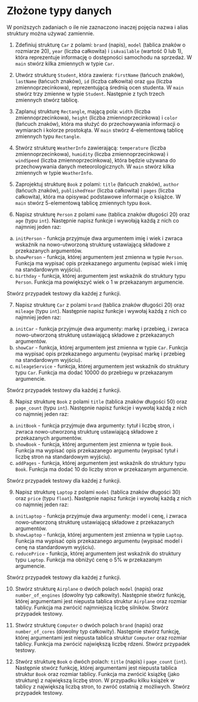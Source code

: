 # Złożone typy danych

W poniższych zadaniach o ile nie zaznaczono inaczej pojęcia nazwa i alias struktury można używać zamiennie.

1. Zdefiniuj strukturę `Car` z polami: `brand` (napis), `model` (tablica znaków o rozmiarze 20), `year` (liczba całkowita) i `isAvailable` (wartość 0 lub 1), która reprezentuje informację o dostępności samochodu na sprzedaż. W `main` stwórz kilka zmiennych w typie `Car`.

2. Utwórz strukturę `Student`, która zawiera: `firstName` (łańcuch znaków), `lastName` (łańcuch znaków), `id` (liczba całkowita) oraz `gpa` (liczba zmiennoprzecinkowa), reprezentującą średnią ocen studenta. W `main` stwórz trzy zmienne w typie `Student`. Następnie z tych trzech zmiennych stwórz tablicę.

3. Zaplanuj strukturę `Rectangle`, mającą pola: `width` (liczba zmiennoprzecinkowa), `height` (liczba zmiennoprzecinkowa) i `color` (łańcuch znaków), która ma służyć do przechowywania informacji o wymiarach i kolorze prostokąta. W `main` stwórz 4-elementową tablicę zmiennych typu `Rectangle`.

4. Stwórz strukturę `WeatherInfo` zawierającą: `temperature` (liczba zmiennoprzecinkowa), `humidity` (liczba zmiennoprzecinkowa) i `windSpeed` (liczba zmiennoprzecinkowa), która będzie używana do przechowywania danych meteorologicznych. W `main` stwórz kilka zmiennych w typie `WeatherInfo`.

5. Zaprojektuj strukturę `Book` z polami: `title` (łańcuch znaków), `author` (łańcuch znaków), `publishedYear` (liczba całkowita) i `pages` (liczba całkowita), która ma opisywać podstawowe informacje o książce. W `main` stwórz 5-elementową tablicę zmiennych typu `Book`.

6. Napisz strukturę `Person` z polami `name` (tablica znaków długości 20) oraz `age` (typu `int`). Następnie napisz funkcje i wywołają każdą z nich co najmniej jeden raz:

a) `initPerson` - funkcja przyjmuje dwa argumentem imię i wiek i zwraca wskaźnik na nowo-utworzoną strukturę ustawiającą składowe z przekazanych argumentów.
b) `showPerson` - funkcja, której argumentem jest zmienna w typie `Person`. Funkcja ma wypisać opis przekazanego argumentu (wpisać wiek i imię na standardowym wyjściu).
c) `birthday` - funkcja, której argumentem jest wskaźnik do struktury typu `Person`. Funkcja ma powiększyć wiek o 1 w przekazanym argumencie.

Stwórz przypadek testowy dla każdej z funkcji.

7. Napisz strukturę `Car` z polami `brand` (tablica znaków długości 20) oraz `mileage` (typu `int`). Następnie napisz funkcje i wywołaj każdą z nich co najmniej jeden raz:

a) `initCar` - funkcja przyjmuje dwa argumenty: markę i przebieg, i zwraca nowo-utworzoną strukturę ustawiającą składowe z przekazanych argumentów.
b) `showCar` - funkcja, której argumentem jest zmienna w typie `Car`. Funkcja ma wypisać opis przekazanego argumentu (wypisać markę i przebieg na standardowym wyjściu).
c) `mileageService` - funkcja, której argumentem jest wskaźnik do struktury typu `Car`. Funkcja ma dodać 10000 do przebiegu w przekazanym argumencie.

Stwórz przypadek testowy dla każdej z funkcji.

8. Napisz strukturę `Book` z polami `title` (tablica znaków długości 50) oraz `page_count` (typu `int`). Następnie napisz funkcje i wywołaj każdą z nich co najmniej jeden raz:

a) `initBook` - funkcja przyjmuje dwa argumenty: tytuł i liczbę stron, i zwraca nowo-utworzoną strukturę ustawiającą składowe z przekazanych argumentów.
b) `showBook` - funkcja, której argumentem jest zmienna w typie `Book`. Funkcja ma wypisać opis przekazanego argumentu (wypisać tytuł i liczbę stron na standardowym wyjściu).
c) `addPages` - funkcja, której argumentem jest wskaźnik do struktury typu `Book`. Funkcja ma dodać 10 do liczby stron w przekazanym argumencie.



Stwórz przypadek testowy dla każdej z funkcji.

9. Napisz strukturę `Laptop` z polami `model` (tablica znaków długości 30) oraz `price` (typu `float`). Następnie napisz funkcje i wywołaj każdą z nich co najmniej jeden raz:

a) `initLaptop` - funkcja przyjmuje dwa argumenty: model i cenę, i zwraca nowo-utworzoną strukturę ustawiającą składowe z przekazanych argumentów.
b) `showLaptop` - funkcja, której argumentem jest zmienna w typie `Laptop`. Funkcja ma wypisać opis przekazanego argumentu (wypisać model i cenę na standardowym wyjściu).
c) `reducePrice` - funkcja, której argumentem jest wskaźnik do struktury typu `Laptop`. Funkcja ma obniżyć cenę o 5% w przekazanym argumencie.

Stwórz przypadek testowy dla każdej z funkcji.

10. Stwórz strukturę `Airplane` o dwóch polach `model` (napis) oraz `number_of_engines` (dowolny typ całkowity). Następnie stwórz funkcję, której argumentami jest niepusta tablica struktur `Airplane` oraz rozmiar tablicy. Funkcja ma zwrócić najmniejszą liczbę silników. Stwórz przypadek testowy.

11. Stwórz strukturę `Computer` o dwóch polach `brand` (napis) oraz `number_of_cores` (dowolny typ całkowity). Następnie stwórz funkcję, której argumentami jest niepusta tablica struktur `Computer` oraz rozmiar tablicy. Funkcja ma zwrócić największą liczbę rdzeni. Stwórz przypadek testowy.

12. Stwórz strukturę `Book` o dwóch polach: `title` (napis) i `page_count` (`int`). Następnie stwórz funkcję, której argumentami jest niepusta tablica struktur `Book` oraz rozmiar tablicy. Funkcja ma zwrócić książkę (jako strukturę) z największą liczbę stron. W przypadku kilku książek w tablicy z największą liczbą stron, to zwróć ostatnią z możliwych. Stwórz przypadek testowy.
